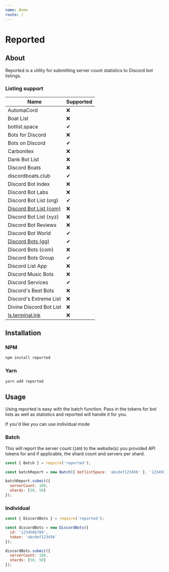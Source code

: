 ```yaml
---
name: Home
route: /
---
```


# Reported

## About

Reported is a utility for submitting server count statistics to Discord bot listings.

### Listing support

| Name                                                  | Supported |
| ----------------------------------------------------- | --------- |
| AutomaCord                                            | ❌        |
| Boat List                                             | ❌        |
| botlist.space                                         | ✔         |
| Bots for Discord                                      | ❌        |
| Bots on Discord                                       | ✔         |
| Carbonitex                                            | ❌        |
| Dank Bot List                                         | ❌        |
| Discord Boats                                         | ❌        |
| discordboats.club                                     | ✔         |
| Discord Bot Index                                     | ❌        |
| Discord Bot Labs                                      | ❌        |
| Discord Bot List (org)                                | ✔         |
| [Discord Bot List (com)](https://discordbotlist.com/) | ❌        |
| Discord Bot List (xyz)                                | ❌        |
| Discord Bot Reviews                                   | ❌        |
| Discord Bot World                                     | ✔         |
| [Discord Bots (gg)](https://discord.bots.gg/)         | ✔         |
| Discord Bots (com)                                    | ❌        |
| Discord Bots Group                                    | ✔         |
| Discord List App                                      | ❌        |
| Discord Music Bots                                    | ❌        |
| Discord Services                                      | ✔         |
| Discord's Best Bots                                   | ❌        |
| Discord's Extreme List                                | ❌        |
| Divine Discord Bot List                               | ❌        |
| [ls.terminal.ink](https://ls.terminal.ink/)           | ❌        |

## Installation

### NPM

```bash
npm install reported
```

### Yarn

```bash
yarn add reported
```

## Usage

Using reported is easy with the batch function.
Pass in the tokens for bot lists as well as statistics and reported will handle it for you.

If you'd like you can use individual mode

### Batch

This will report the server count (`100`) to the website(s) you provided API tokens for and if applicable, the shard count and servers per shard.

```js
const { Batch } = require('reported');

const batchReport = new Batch({ botlistSpace: 'abcdef123456' }, '123456789');

batchReport.submit({
  serverCount: 100,
  shards: [50, 50]
});
```

### Individual

```js
const { DiscordBots } = require('reported');

const discordBots = new DiscordBots({
  id: '1234566789',
  token: 'abcdef123456'
});

discordBots.submit({
  serverCount: 100,
  shards: [50, 50]
});
```
